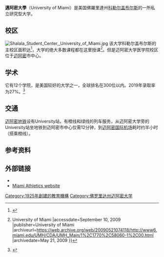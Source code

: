 {{Expand language|1=en|time=2021-10-06T00:50:34+00:00}}
{{expand|time=2010-06-26T12:50:50+00:00}}

{{About|在[[佛羅里達州|佛羅里達州]]的大學|在[[俄亥俄州|俄亥俄州]]的大學|迈阿密大学 (俄亥俄州)}}
{{Infobox university
| name = University of Miami
| image =Main Gate University of Miami.jpg
| image_upright = 0.8
| latin_name = Universitas Miamiensis
| motto = 拉丁语：Magna est veritas；英语：Great is the truth
| established = {{start date and age|1925}}
| type = 私立大学
| academic_affiliations = [[National_Association_of_Independent_Colleges_and_Universities|NAICU]]<ref>[http://www.naicu.edu/member_center/members.asp NAICU Members] {{webarchive|url=https://web.archive.org/web/20151109231238/http://www.naicu.edu/member_center/members.asp |date=November 9, 2015 }}</ref><br />[[Southeastern_Universities_Research_Association|SURA]]<br />[[Oak_Ridge_Associated_Universities|ORAU]]
| endowment = $9.974（2019）<ref name="South Florida Business Journal">{{cite web |author=Bandell, Brian |url=https://www.bizjournals.com/southflorida/news/2019/10/29/university-of-miami-reports-income-dip-revenue.html |title=University of Miami reports income dip, revenue growth |accessdate=November 4, 2019 |archive-date=2021-03-08 |archive-url=https://web.archive.org/web/20210308212109/https://www.bizjournals.com/southflorida/news/2019/10/29/university-of-miami-reports-income-dip-revenue.html |dead-url=no }}</ref>
| budget = $37亿（2019）<ref name="Fact Finder">{{cite web |author=Monica Vasquez |url=https://issuu.com/monicavasquez8/docs/fact_finder_2019_-_online_version |title=Fact Finder 2019-2020 |publisher=issuu.com |accessdate=December 11, 2019 |archive-date=2021-12-12 |archive-url=https://web.archive.org/web/20211212171652/https://issuu.com/monicavasquez8/docs/fact_finder_2019_-_online_version |dead-url=no }}</ref>
| president = Julio Frenk
| provost = Jeffrey Duerk
| students = 17,811<ref name="Fact Finder"/>
| undergrad = 11,090<ref name="Fact Finder"/>
| postgrad = 6,504<ref name="Fact Finder"/>
| faculty = 3,226<ref name="Fact Finder"/>
| staff = 13,620<ref name="Fact Finder"/>
| city = [[科勒尔盖布尔斯|科勒尔盖布尔斯]]
| state = [[佛罗里达州|佛罗里达州]]
| country =美国
| campus = 郊区<br />{{convert|453|acre|km2}}<ref>{{cite web |url=http://welcome.miami.edu/about-um/campuses/index.html |title=Campuses of the University of Miami |publisher=Miami.edu |accessdate=August 1, 2015 |archive-date=2015-08-09 |archive-url=https://web.archive.org/web/20150809105939/http://welcome.miami.edu/about-um/campuses/index.html |dead-url=no }}</ref>
| colors = 橘色、绿色和白色<ref>{{cite web|title=Primary color palette|url=https://ucomm.miami.edu/_assets/pdf/tools-and-resources/umiami-visual-identity-guide.pdf#page=19|work=University of Miami Visual Identity Manual|date=August 24, 2019|access-date=August 30, 2019|archive-date=2019-08-26|archive-url=https://web.archive.org/web/20190826150523/https://ucomm.miami.edu/_assets/pdf/tools-and-resources/umiami-visual-identity-guide.pdf#page=19|dead-url=no}}</ref><br />{{color box|#F47321}} {{color box|#005030}} {{color box|#FFFFFF}}
| nickname = Hurricanes
| sporting_affiliations = [[NCAA_Division_I|NCAA Division I]] – [[Atlantic_Coast_Conference|ACC]]
| mascot = Sebastian the Ibis
| website = {{URL|miami.edu}}
| logo = University of Miami logo.svg
| logo_size = 200px
}}

'''邁阿密大學'''（University of Miami）是美国佛羅里達州[[科勒尔盖布尔斯|科勒尔盖布尔斯]]的一所私立研究型大学。

==校区==

[[File:Shalala_Student_Center,_University_of_Miami.jpg|thumb]]
该大学科勒尔盖布尔斯的主校区面积达{{convert|239|acre|km2}}<ref>{{cite web|url=http://www.collegeprofiles.com/higheredprofiles/miami-ed-exp.html|title=The Miami Educational Experience|publisher=McDonald Communications|accessdate=February 7, 2010|archive-date=2010-11-22|archive-url=https://web.archive.org/web/20101122072915/http://collegeprofiles.com/higheredprofiles/miami-ed-exp.html|dead-url=no}}</ref>，大学的绝大多数课程都在这里授课<ref>{{cite web |url=http://www6.miami.edu/UMH/CDA/UMH_Main/1,1770,58060-1,00.html |title=Real Estate & Facilities {{!}} University of Miami |accessdate=September 10, 2009 |publisher=University of Miami |archiveurl=https://web.archive.org/web/20090521074118/http://www6.miami.edu/UMH/CDA/UMH_Main/1%2C1770%2C58060-1%2C00.html |archivedate=May 21, 2009  }}</ref>。但是迈阿密大学医学院校区位于[[迈阿密|迈阿密]]市中心。

==学术==
{{Infobox US university ranking
| ARWU_W = 201–300
| ARWU_N = 70–95
| THE_WSJ = 47
| Wamo_NU = 252
| USNWR_NU = 57
| USNWR_W = 185
| Forbes = 100
| THES_W = 201–250
| QS_W = 242
}}

它有12个学院，是美国较好的大学之一，全球排名在300位以内。2019年录取率为27%。<ref name=":0">{{Cite web|url=https://admissions.miami.edu/undergraduate/application-process/class-profile/freshman/index.html|title=UMiami Acceptance Rate|last=|first=|date=2019-12-18|website=University of Miami Admissions Website|access-date=2020-04-09|archive-url=https://web.archive.org/web/20190711031010/https://admissions.miami.edu/undergraduate/application-process/class-profile/freshman/index.html|archive-date=2019-07-11|dead-url=yes}}</ref>

==交通==
[[迈阿密地铁|迈阿密地铁]]设有University站，有橙线和绿线的列车服务，从迈阿密大学旁的University站坐地铁到迈阿密市中心仅需12分钟，到[[迈阿密国际机场|迈阿密国际机场]]耗时约半小时（搭乘橙线）。

== 参考资料 ==
{{reflist|2}}
==外部链接==
{{Commons category}}
*{{Official website}}
*[http://www.hurricanesports.com/ Miami Athletics website] {{Wayback|url=http://www.hurricanesports.com/ |date=20200629171212 }}
{{ACC}}
{{美国东南大学研究协会}}

[[Category:1925年創建的教育機構|Category:1925年創建的教育機構]]
[[Category:佛罗里达州迈阿密大学|Category:佛罗里达州迈阿密大学]]